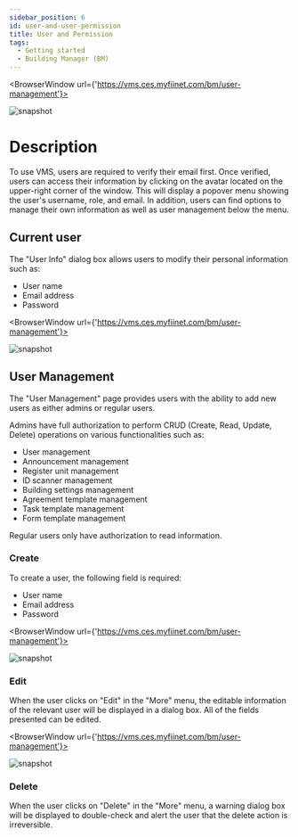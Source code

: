 ---
sidebar_position: 6
id: user-and-user-permission
title: User and Permission
tags:
  - Getting started
  - Building Manager (BM)
---


<BrowserWindow url={'https://vms.ces.myfiinet.com/bm/user-management'}>

![snapshot](../assets/bm/bm-user-popover-zh-hant.png)

</BrowserWindow>

# Description

To use VMS, users are required to verify their email first. Once verified, users can access their information by clicking on the avatar located on the upper-right corner of the window. This will display a popover menu showing the user's username, role, and email. In addition, users can find options to manage their own information as well as user management below the menu.

## Current user

The "User Info" dialog box allows users to modify their personal information such as:

- User name
- Email address
- Password

<BrowserWindow url={'https://vms.ces.myfiinet.com/bm/user-management'}>

![snapshot](../assets/bm/bm-user-info-dialog-zh-hant.png)

</BrowserWindow>

## User Management

The "User Management" page provides users with the ability to add new users as either admins or regular users.

Admins have full authorization to perform CRUD (Create, Read, Update, Delete) operations on various functionalities such as:

- User management
- Announcement management
- Register unit management
- ID scanner management
- Building settings management
- Agreement template management
- Task template management
- Form template management

Regular users only have authorization to read information.

### Create

To create a user, the following field is required:

- User name
- Email address
- Password

<BrowserWindow url={'https://vms.ces.myfiinet.com/bm/user-management'}>

![snapshot](../assets/bm/bm-create-user-zh-hant.png)

</BrowserWindow>

### Edit

When the user clicks on "Edit" in the "More" menu, the editable information of the relevant user will be displayed in a dialog box. All of the fields presented can be edited.

<BrowserWindow url={'https://vms.ces.myfiinet.com/bm/user-management'}>

![snapshot](../assets/bm/bm-user-management-zh-hant.png)

</BrowserWindow>

### Delete

When the user clicks on "Delete" in the "More" menu, a warning dialog box will be displayed to double-check and alert the user that the delete action is irreversible.
